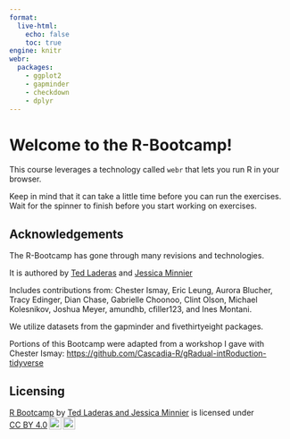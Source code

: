```yaml
---
format: 
  live-html:
    echo: false
    toc: true
engine: knitr
webr:
  packages:
    - ggplot2
    - gapminder
    - checkdown
    - dplyr
---
```


# Welcome to the R-Bootcamp! {.unnumbered}

This course leverages a technology called `webr` that lets you run R in your browser. 

Keep in mind that it can take a little time before you can run the exercises. Wait for the spinner to finish before you start working on exercises.

## Acknowledgements {.unnumbered}

The R-Bootcamp has gone through many revisions and technologies. 

It is authored by [Ted Laderas](https://laderast.github.io) and [Jessica Minnier](http://jessicaminnier.com/)

Includes contributions from: Chester Ismay, Eric Leung, Aurora Blucher, Tracy Edinger, Dian Chase, Gabrielle Choonoo, Clint Olson, Michael Kolesnikov, Joshua Meyer, amundhb, cfiller123, and Ines Montani.

We utilize datasets from the gapminder and fivethirtyeight packages.

Portions of this Bootcamp were adapted from a workshop I gave with Chester Ismay: <https://github.com/Cascadia-R/gRadual-intRoduction-tidyverse>

## Licensing

<p xmlns:cc="http://creativecommons.org/ns#" xmlns:dct="http://purl.org/dc/terms/"><a property="dct:title" rel="cc:attributionURL" href="https://r-bootcamp.netlify.app">R Bootcamp</a> by <a rel="cc:attributionURL dct:creator" property="cc:attributionName" href="https://laderast.github.com">Ted Laderas and Jessica Minnier</a> is licensed under <a href="https://creativecommons.org/licenses/by/4.0/?ref=chooser-v1" target="_blank" rel="license noopener noreferrer" style="display:inline-block;">CC BY 4.0<img style="height:22px!important;margin-left:3px;vertical-align:text-bottom;" src="https://mirrors.creativecommons.org/presskit/icons/cc.svg?ref=chooser-v1" alt=""><img style="height:22px!important;margin-left:3px;vertical-align:text-bottom;" src="https://mirrors.creativecommons.org/presskit/icons/by.svg?ref=chooser-v1" alt=""></a></p>
